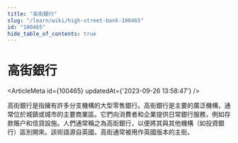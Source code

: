 ```yaml
---
title: "高街銀行"
slug: "/learn/wiki/high-street-bank-100465"
id: "100465"
hide_table_of_contents: true
---
```



# 高街銀行

<ArticleMeta id={100465} updatedAt={'2023-09-26 13:58:47'} />
<div className='border-solid border-b border-t-0 my-4 border-[var(--ifm-color-gray-300)]' />

高街銀行是指擁有許多分支機構的大型零售銀行。高街銀行是主要的廣泛機構，通常位於城鎮或城市的主要商業區。它們向消費者和企業提供日常銀行服務，例如存款賬户和信貸設施。人們通常稱之為高街銀行，以便將其與其他機構（如投資銀行）區別開來。該術語源自英國，高街通常被用作英國版本的主街。
